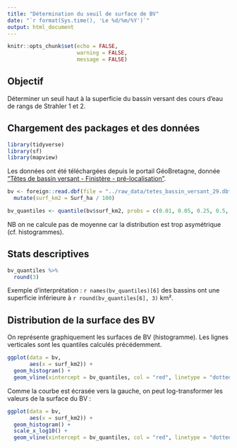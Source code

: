 ```yaml
---
title: "Détermination du seuil de surface de BV"
date: "`r format(Sys.time(), 'Le %d/%m/%Y')`"
output: html_document
---
```


```r
knitr::opts_chunk$set(echo = FALSE,
                      warning = FALSE,
                      message = FALSE)
```

## Objectif

Déterminer un seuil haut à la superficie du bassin versant des cours d'eau de rangs de Strahler 1 et 2.

## Chargement des packages et des données

```r
library(tidyverse)
library(sf)
library(mapview)
```

Les données ont été téléchargées depuis le portail GéoBretagne, donnée ["Têtes de bassin versant - Finistère - pré-localisation"](https://geobretagne.fr/geonetwork/srv/fre/catalog.search#/metadata/21f194f0-6abb-4fd9-8aca-119514f8140f).

```r
bv <- foreign::read.dbf(file = "../raw_data/tetes_bassin_versant_29.dbf") %>% 
  mutate(surf_km2 = Surf_ha / 100)

bv_quantiles <- quantile(bv$surf_km2, probs = c(0.01, 0.05, 0.25, 0.5, 0.75, 0.95, 0.99))
```

NB on ne calcule pas de moyenne car la distribution est trop asymétrique (cf. histogrammes).

## Stats descriptives

```r
bv_quantiles %>% 
  round(3)
```

Exemple d'interprétation : `r names(bv_quantiles)[6]` des bassins ont une superficie inférieure à `r round(bv_quantiles[6], 3)` km².


## Distribution de la surface des BV

On représente graphiquement les surfaces de BV (histogramme). Les lignes verticales sont les quantiles calculés précédemment.

```r
ggplot(data = bv,
       aes(x = surf_km2)) +
  geom_histogram() +
  geom_vline(xintercept = bv_quantiles, col = "red", linetype = "dotted")
```

Comme la courbe est écrasée vers la gauche, on peut log-transformer les valeurs de la surface du BV :

```r
ggplot(data = bv,
       aes(x = surf_km2)) +
  geom_histogram() +
  scale_x_log10() +
  geom_vline(xintercept = bv_quantiles, col = "red", linetype = "dotted")
```